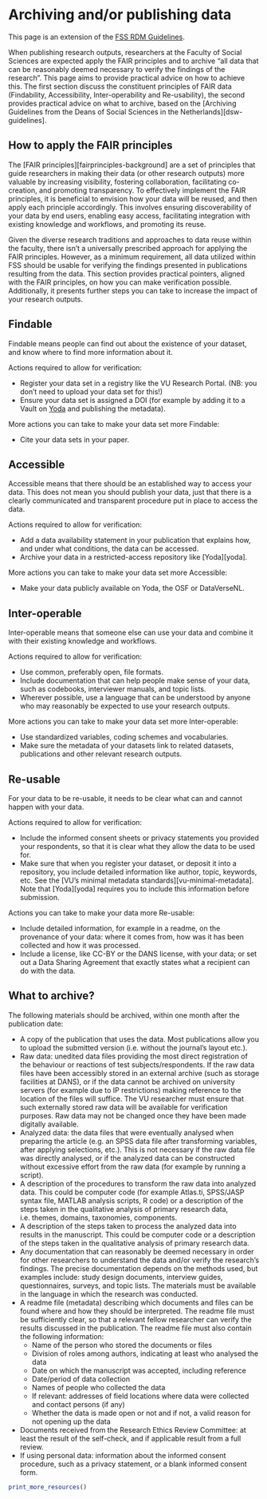 # Archiving and/or publishing data {#data-archiving}

This page is an extension of the [FSS RDM Guidelines](fss-guidelines-rdm).

When publishing research outputs, researchers at the Faculty of Social Sciences are expected apply the FAIR principles and to archive "all data that can be reasonably deemed necessary to verify the findings of the research". This page aims to provide practical advice on how to achieve this. The first section discuss the constituent principles of FAIR data (Findability, Accessibility, Inter-operability and Re-usability), the second provides practical advice on what to archive, based on the [Archiving Guidelines from the Deans of Social Sciences in the Netherlands][dsw-guidelines].

## How to apply the FAIR principles

The [FAIR principles][fairprinciples-background] are a set of principles that guide researchers in making their data (or other research outputs) more valuable by increasing visibility, fostering collaboration, facilitating co-creation, and promoting transparency. To effectively implement the FAIR principles, it is beneficial to envision how your data will be reused, and then apply each principle accordingly. This involves ensuring discoverability of your data by end users, enabling easy access, facilitating integration with existing knowledge and workflows, and promoting its reuse.

Given the diverse research traditions and approaches to data reuse within the faculty, there isn't a universally prescribed approach for applying the FAIR principles. However, as a minimum requirement, all data utilized within FSS should be usable for verifying the findings presented in publications resulting from the data. This section provides practical pointers, aligned with the FAIR principles, on how you can make verification possible. Additionally, it presents further steps you can take to increase the impact of your research outputs.

## Findable

Findable means people can find out about the existence of your dataset, and know where to find more information about it.

Actions required to allow for verification:

- Register your data set in a registry like the VU Research Portal. (NB: you don't need to upload your data set for this!)
- Ensure your data set is assigned a DOI (for example by adding it to a Vault on [Yoda](yoda) and publishing the metadata).

More actions you can take to make your data set more Findable:

- Cite your data sets in your paper.

## Accessible

Accessible means that there should be an established way to access your data. This does not mean you should publish your data, just that there is a clearly communicated and transparent procedure put in place to access the data. 

Actions required to allow for verification:

- Add a data availability statement in your publication that explains how, and under what conditions, the data can be accessed.
- Archive your data in a restricted-access repository like [Yoda][yoda]. 

More actions you can take to make your data set more Accessible:

- Make your data publicly available on Yoda, the OSF or DataVerseNL.

## Inter-operable

Inter-operable means that someone else can use your data and combine it with their existing knowledge and workflows.

Actions required to allow for verification:

- Use common, preferably open, file formats.
- Include documentation that can help people make sense of your data, such as codebooks, interviewer manuals, and topic lists. 
- Wherever possible, use a language that can be understood by anyone who may reasonably be expected to use your research outputs.

More actions you can take to make your data set more Inter-operable:

- Use standardized variables, coding schemes and vocabularies.
- Make sure the metadata of your datasets link to related datasets, publications and other relevant research outputs.

## Re-usable

For your data to be re-usable, it needs to be clear what can and cannot happen with your data.

Actions required to allow for verification:

- Include the informed consent sheets or privacy statements you provided your respondents, so that it is clear what they allow the data to be used for.
- Make sure that when you register your dataset, or deposit it into a repository, you include detailed information like author, topic, keywords, etc. See the [VU's minimal metadata standards][vu-minimal-metadata]. Note that [Yoda][yoda] requires you to include this information before submission.

Actions you can take to make your data more Re-usable:

- Include detailed information, for example in a readme, on the provenance of your data: where it comes from, how was it has been collected and how it was processed.
- Include a license, like CC-BY or the DANS license, with your data; or set out a Data Sharing Agreement that exactly states what a recipient can do with the data.


## What to archive?

The following materials should be archived, within one month after the publication date:

- A copy of the publication that uses the data. Most publications allow you to upload the submitted version (i.e. without the journal's layout etc.).
- Raw data: unedited data files providing the most direct registration of the behaviour or reactions of test subjects/respondents. If the raw data files have been accessibly stored in an external archive (such as storage facilities at DANS), or if the data cannot be archived on university servers (for example due to IP restrictions) making reference to the location of the files will suffice. The VU researcher must ensure that such externally stored raw data will be available for verification purposes. Raw data may not be changed once they have been made digitally available.
- Analyzed data: the data files that were eventually analysed when preparing the article (e.g. an SPSS data file after transforming variables, after applying selections, etc.). This is not necessary if the raw data file was directly analysed, or if the analyzed data can be constructed without excessive effort from the raw data  (for example by running a script). 
- A description of the procedures to transform the raw data into analyzed data. This could be computer code (for example Atlas.ti, SPSS/JASP syntax file, MATLAB analysis scripts, R code) or a description of the steps taken in the qualitative analysis of primary research data, i.e. themes, domains, taxonomies, components.
- A description of the steps taken to process the analyzed data into results in the manuscript. This could be computer code or a description of the steps taken in the qualitative analysis of primary research data.
- Any documentation that can reasonably be deemed necessary in order for other researchers to understand the data and/or verify the research's findings. The precise documentation depends on the methods used, but examples include: study design documents, interview guides, questionnaires, surveys, and topic lists. The materials must be available in the
language in which the research was conducted.
- A readme file (metadata) describing which documents and files can be found where and how they should be interpreted. The readme file must be sufficiently clear, so that a relevant fellow researcher can verify the results discussed in the publication. The readme file must also contain the following information:
	- Name of the person who stored the documents or files 
	- Division of roles among authors, indicating at least who analysed the data 
	- Date on which the manuscript was accepted, including reference 
	- Date/period of data collection 
	- Names of people who collected the data 
	- If relevant: addresses of field locations where data were collected and contact persons (if any) 
	- Whether the data is made open or not and if not, a valid reason for not opening up the data
- Documents received from the Research Ethics Review Committee: at least the result of the self-check, and if applicable result from a full review.
- If using personal data: information about the informed consent procedure, such as a privacy statement, or a blank informed consent form.

```{r, echo=F, message = FALSE, results="asis"}

print_more_resources()

```